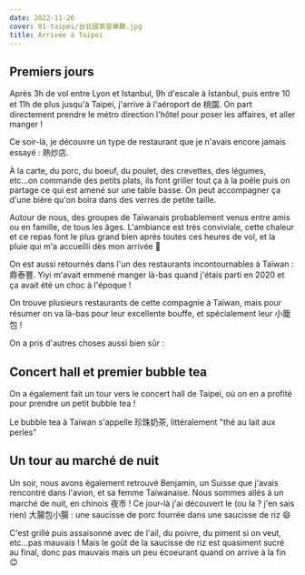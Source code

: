 ```yaml
---
date: 2022-11-26
cover: 01-taipei/台北國家音樂聽.jpg
title: Arrivée à Taipei
---
```


## Premiers jours

Après 3h de vol entre Lyon et Istanbul, 9h d'escale à Istanbul, puis entre 10 et 11h de plus jusqu'à Taipei, j'arrive à l'aéroport de <Zh displayPinyin>桃園</Zh>. On part directement prendre le métro direction l'hôtel pour poser les affaires, et aller manger !

<PostImage
  src="/images/01-taipei/taoyuan_metro.jpg"
  alt="Taoyuan métro"
  width="1080"
  height="310"
/>

Ce soir-là, je découvre un type de restaurant que je n'avais encore jamais essayé : <Zh displayPinyin>熱炒店</Zh>.

<PostImage
  src="/images/01-taipei/taipei_熱炒店.jpg"
  alt="Taipei 熱炒店"
  width="1080"
  height="310"
  label="熱炒店 à Taipei"
/>

À la carte, du porc, du boeuf, du poulet, des crevettes, des légumes, etc...on commande des petits plats, ils font griller tout ça à la poêle puis on partage ce qui est amené sur une table basse. On peut accompagner ça d'une bière qu'on boira dans des verres de petite taille.

Autour de nous, des groupes de Taïwanais probablement venus entre amis ou en famille, de tous les âges. L'ambiance est très conviviale, cette chaleur et ce repas font le plus grand bien après toutes ces heures de vol, et la pluie qui m'a accueilli dès mon arrivée 🫠

<PostImage
  src="/images/01-taipei/taipei_circulation_pluie.jpg"
  alt="La pluie à Taipei, youpi ^^"
  width="1080"
  height="600"
  label="Le petit accueil pluvieux qui fait plaisir ^^"
/>

On est aussi retournés dans l'un des restaurants incontournables à Taïwan : <Zh displayPinyin>鼎泰豐</Zh>. Yiyi m'avait emmené manger là-bas quand j'étais parti en 2020 et ça avait été un choc à l'époque !

On trouve plusieurs restaurants de cette compagnie à Taïwan, mais pour résumer on va là-bas pour leur excellente bouffe, et spécialement leur <Zh displayPinyin>小籠包</Zh> !

<PostImage
  src="/images/01-taipei/小籠包_1.jpg"
  alt="小籠包 viande"
  width="1080"
  height="600"
  label="Au porc, délicieux !"
/>
<PostImage
  src="/images/01-taipei/小籠包_2.jpg"
  alt="小籠包 crevettes"
  width="1080"
  height="600"
  label="Et aux crevettes aussi !"
/>

On a pris d'autres choses aussi bien sûr :

<PostImage
  src="/images/01-taipei/dintaifung_table.jpg"
  alt="鼎泰豐"
  width="1080"
  height="600"
/>
<PostImage
  src="/images/01-taipei/豬肉_蝦子.jpg"
  alt="鼎泰豐"
  width="1080"
  height="600"
  label="Steak de porc, riz frit, et crevettes grillées 😋"
/>

## Concert hall et premier bubble tea

On a également fait un tour vers le concert hall de Taipei, où on en a profité pour prendre un petit bubble tea !

<PostImage
  src="/images/01-taipei/台北國家音樂聽.jpg"
  alt="台北國家音樂聽"
  width="1080"
  height="600"
  label="Le concert hall à Taipei"
/>

Le bubble tea à Taïwan s'appelle <Zh displayPinyin>珍珠奶茶</Zh>, littéralement "thé au lait aux perles"

<PostImage
  src="/images/01-taipei/bubble_tea.jpg"
  alt="台北國家音樂聽"
  width="350"
  height="600"
  label="Premier bubble tea au concert hall ! Très bon 😊"
/>

## Un tour au marché de nuit

Un soir, nous avons également retrouvé Benjamin, un Suisse que j'avais rencontré dans l'avion, et sa femme Taïwanaise. Nous sommes allés à un marché de nuit, en chinois <Zh displayPinyin>夜市</Zh> ! Ce jour-là j'ai découvert le (ou la ? j'en sais rien) <Zh displayPinyin>大腸包小腸</Zh> : une saucisse de porc fourrée dans une saucisse de riz 😄

<PostImage
  src="/images/01-taipei/night_market_saucisse.jpg"
  alt="鼎泰豐"
  width="350"
  height="600"
  label="大腸包小腸"
/>

C'est grillé puis assaisonné avec de l'ail, du poivre, du piment si on veut, etc...pas mauvais ! Mais le goût de la saucisse de riz est quasiment sucré au final, donc pas mauvais mais un peu écoeurant quand on arrive à la fin 😊
